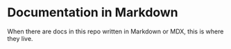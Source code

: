 # Documentation in Markdown

When there are docs in this repo written in Markdown or MDX, this is where they live.
